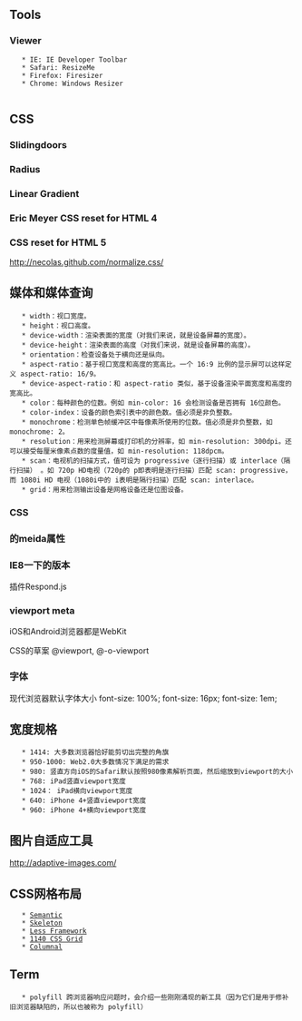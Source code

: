 == Tools ==
=== Viewer ===
	* IE: IE Developer Toolbar
	* Safari: ResizeMe
	* Firefox: Firesizer
	* Chrome: Windows Resizer
	
== CSS ==

=== Slidingdoors ===
{{{ class="brush: html"
<a href="#"><span>Box Title</span></a>
}}}
{{{ class="brush: css"
a { 
  display: block; 
  height: 40px; 
  float: left; 
  font-size: 1.2em; 
  padding-right: 0.8em; 
  background: url(images/headerRight.png) no-repeat scroll top right; 
} 
a span { 
  background: url(images/headerLeft.png) no-repeat; 
  display: block; 
  line-height: 40px; 
  padding-left: 0.8em; 
} 
}}}

=== Radius ===
{{{ class="brush: html"
<a href="#">Box Title</a> 
}}}
{{{ class="brush: css"
a { 
  float: left; 
  height: 40px; 
  line-height: 40px; 
  padding-left: 0.8em; 
  padding-right: 0.8em;  
  border-top-left-radius: 8px; 
  border-top-right-radius: 8px; 
  background-image: url(images/headerTiny.png); 
  background-repeat: repeat-x; 
} 
}}}

=== Linear Gradient ===
{{{ class="brush: css"
background-color: #42c264;   
background-image: -webkit-linear-gradient(#4fec50, #42c264); 
background-image: -moz-linear-gradient(#4fec50, #42c264); 
background-image: -o-linear-gradient(#4fec50, #42c264); 
background-image: -ms-linear-gradient(#4fec50, #42c264); 
background-image: -chrome-linear-gradient(#4fec50, #42c264); 
background-image: linear-gradient(#4fec50, #42c264); 
}}}

=== Eric Meyer CSS reset for HTML 4 ===
{{{ class="brush: css"
/* http://meyerweb.com/eric/tools/css/reset/ */
/* v1.0 | 20080212 */

html, body, div, span, applet, object, iframe,
h1, h2, h3, h4, h5, h6, p, blockquote, pre,
a, abbr, acronym, address, big, cite, code,
del, dfn, em, font, img, ins, kbd, q, s, samp,
small, strike, strong, sub, sup, tt, var,
b, u, i, center,
dl, dt, dd, ol, ul, li,
fieldset, form, label, legend,
table, caption, tbody, tfoot, thead, tr, th, td {
	margin: 0;
	padding: 0;
	border: 0;
	outline: 0;
	font-size: 100%;
	vertical-align: baseline;
	background: transparent;
}
body {
	line-height: 1;
}
ol, ul {
	list-style: none;
}
blockquote, q {
	quotes: none;
}
blockquote:before, blockquote:after,
q:before, q:after {
	content: '';
	content: none;
}

/* remember to define focus styles! */
:focus {
	outline: 0;
}

/* remember to highlight inserts somehow! */
ins {
	text-decoration: none;
}
del {
	text-decoration: line-through;
}

/* tables still need 'cellspacing="0"' in the markup */
table {
	border-collapse: collapse;
	border-spacing: 0;
}
}}}

=== CSS reset for HTML 5 ===
http://necolas.github.com/normalize.css/


== 媒体和媒体查询 ==
	* width：视口宽度。 
	* height：视口高度。 
	* device-width：渲染表面的宽度（对我们来说，就是设备屏幕的宽度）。 
	* device-height：渲染表面的高度（对我们来说，就是设备屏幕的高度）。 
	* orientation：检查设备处于横向还是纵向。 
	* aspect-ratio：基于视口宽度和高度的宽高比。一个 16∶9 比例的显示屏可以这样定义 aspect-ratio: 16/9。 
	* device-aspect-ratio：和 aspect-ratio 类似，基于设备渲染平面宽度和高度的宽高比。 
	* color：每种颜色的位数。例如 min-color: 16 会检测设备是否拥有 16位颜色。 
	* color-index：设备的颜色索引表中的颜色数。值必须是非负整数。 
	* monochrome：检测单色帧缓冲区中每像素所使用的位数。值必须是非负整数，如monochrome: 2。 
	* resolution：用来检测屏幕或打印机的分辨率，如 min-resolution: 300dpi。还可以接受每厘米像素点数的度量值，如 min-resolution: 118dpcm。 
	* scan：电视机的扫描方式，值可设为 progressive（逐行扫描）或 interlace（隔行扫描） 。如 720p HD电视（720p的 p即表明是逐行扫描）匹配 scan: progressive，而 1080i HD 电视（1080i中的 i表明是隔行扫描）匹配 scan: interlace。 
	* grid：用来检测输出设备是网格设备还是位图设备。 

=== CSS ===
{{{ class="brush: css"
body { 
  background-color: grey; 
} 
@media screen and (max-width: 960px) { 
  body { 
    background-color: red; 
  } 
} 
@media screen and (max-width: 768px) { 
  body { 
    background-color: orange; 
  } 
}  
@media screen and (max-width: 550px) { 
  body { 
    background-color: yellow; 
  } 
}  
@media screen and (max-width: 320px) { 
  body { 
    background-color: green; 
  } 
}  
@media screen and (max-device-width: 400px) { 
  h1 { color: green } 
} 
@import url("phone.css") screen and (max-width:360px);
}}}

=== <link>的meida属性 ===
{{{ class="brush: html"
<link rel="stylesheet" type="text/css" media="screen" href="screen-styles.css"> 
<link rel="stylesheet" media="screen and (orientation: portrait)" href="portrait-screen.css" /> 
<link rel="stylesheet" media="not screen and (orientation: portrait)" href="portrait-screen.css" /> 
<link rel="stylesheet" media="screen and (orientation: portrait) and (min-width: 800px)" href="800wide-portrait-screen.css" /> 
<link rel="stylesheet" media="screen and (orientation: portrait) and (min-width: 800px), projection" href="800wide-portrait-screen.css" /> 
}}}

=== IE8一下的版本 ===
插件Respond.js

=== viewport meta ===
iOS和Android浏览器都是WebKit
{{{ class="brush: html"
<meta name="viewport"  content="initial-scale=2.0,width=device-width" /> 
<meta name="viewport" content="width=device-width, maximum-scale=3, minimum-scale=0.5" /> 
<!-- 阻止移动浏览器自动调整页面大小 -->
<meta name="viewport" content="initial-scale=1.0, user-scalable=no" /> 
}}}

CSS的草案 @viewport, @-o-viewport

=== 字体 ===
现代浏览器默认字体大小
font-size: 100%; 
font-size: 16px; 
font-size: 1em; 

== 宽度规格 ==
	* 1414: 大多数浏览器恰好能剪切出完整的角旗
	* 950-1000: Web2.0大多数情况下满足的需求
	* 980: 竖直方向iOS的Safari默认按照980像素解析页面，然后缩放到viewport的大小
	* 768: iPad竖直viewport宽度
	* 1024： iPad横向viewport宽度
	* 640: iPhone 4+竖直viewport宽度
	* 960: iPhone 4+横向viewport宽度

== 图片自适应工具 ==
http://adaptive-images.com/

== CSS网格布局 ==
	* [[http://semantic.gs|Semantic]]
	* [[http://getskeleton.com|Skeleton]]
	* [[http://lessframework.com|Less Framework]]
	* [[http://cssgrid.net|1140 CSS Grid]]
	* [[http://www.columnal.com|Columnal]] 

== Term ==
	* polyfill 跨浏览器响应问题时，会介绍一些刚刚涌现的新工具（因为它们是用于修补旧浏览器缺陷的，所以也被称为 polyfill）
